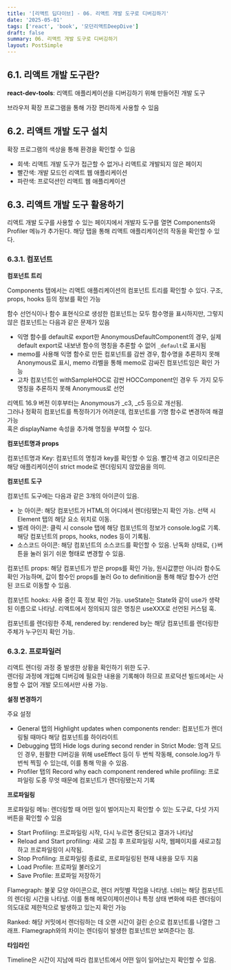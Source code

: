 ```yaml
---
title: '[리액트 딥다이브] - 06. 리액트 개발 도구로 디버깅하기'
date: '2025-05-01'
tags: ['react', 'book', '모던리액트DeepDive']
draft: false
summary: 06. 리액트 개발 도구로 디버깅하기
layout: PostSimple
---
```


## 6.1. 리액트 개발 도구란?

**react-dev-tools**: 리액트 애플리케이션을 디버깅하기 위해 만들어진 개발 도구

브라우저 확장 프로그램을 통해 가장 편리하게 사용할 수 있음

## 6.2. 리액트 개발 도구 설치

확장 프로그램의 색상을 통해 환경을 확인할 수 있음

- 회색: 리액트 개발 도구가 접근할 수 없거나 리액트로 개발되지 않은 페이지
- 빨간색: 개발 모드인 리액트 웹 애플리케이션
- 파란색: 프로덕션인 리액트 웹 애플리케이션

## 6.3. 리액트 개발 도구 활용하기

리액트 개발 도구를 사용할 수 있는 페이지에서 개발자 도구를 열면 Components와 Profiler 메뉴가 추가된다. 해당 탭을 통해 리액트 애플리케이션의 작동을 확인할 수 있다.

### 6.3.1. 컴포넌트

**컴포넌트 트리**

Components 탭에서는 리액트 애플리케이션의 컴포넌트 트리를 확인할 수 있다. 구조, props, hooks 등의 정보를 확인 가능

함수 선언식이나 함수 표현식으로 생성한 컴포넌트는 모두 함수명을 표시하지만, 그렇지 않은 컴포넌트는 다음과 같은 문제가 있음

- 익명 함수를 default로 export한 AnonymousDefaultComponent의 경우, 실제 default export로 내보낸 함수의 명칭을 추론할 수 없어 `_default`로 표시됨
- memo를 사용해 익명 함수로 만든 컴포넌트를 감싼 경우, 함수명을 추론하지 못해 Anonymous로 표시, memo 라벨을 통해 memo로 감싸진 컴포넌트임은 확인 가능
- 고차 컴포넌트인 withSampleHOC로 감싼 HOCComponent인 경우 두 가지 모두 명칭을 추론하지 못해 Anonymous로 선언

리액트 16.9 버전 이후부터는 Anonymous가 \_c3, \_c5 등으로 개선됨.  
그러나 정확히 컴포넌트를 특정하기가 어려운데, 컴포넌트를 기명 함수로 변경하여 해결 가능  
혹은 displayName 속성을 추가해 명칭을 부여할 수 있다.

**컴포넌트명과 props**

컴포넌트명과 Key: 컴포넌트의 명칭과 key를 확인할 수 있음. 빨간색 경고 이모티콘은 해당 애플리케이션이 strict mode로 렌더링되지 않았음을 의미.

**컴포넌트 도구**

컴포넌트 도구에는 다음과 같은 3개의 아이콘이 있음.

- 눈 아이콘: 해당 컴포넌트가 HTML의 어디에서 렌더링됐는지 확인 가능. 선택 시 Element 탭의 해당 요소 위치로 이동.
- 벌레 아이콘: 클릭 시 console 탭에 해당 컴포넌트의 정보가 console.log로 기록. 해당 컴포넌트의 props, hooks, nodes 등이 기록됨.
- 소스코드 아이콘: 해당 컴포넌트의 소스코드를 확인할 수 있음. 난독화 상태로, `{}`버튼을 눌러 읽기 쉬운 형태로 변경할 수 있음.

컴포넌트 props: 해당 컴포넌트가 받은 props를 확인 가능, 원시값뿐만 아니라 함수도 확인 가능하며, 값이 함수인 props를 눌러 Go to definition을 통해 해당 함수가 선언된 코드로 이동할 수 있음.

컴포넌트 hooks: 사용 중인 훅 정보 확인 가능. useState는 State와 같이 use가 생략된 이름으로 나타남. 리액트에서 정의되지 않은 명칭은 useXXX로 선언된 커스텀 훅.

컴포넌트를 렌더링한 주체, rendered by: rendered by는 해당 컴포넌트를 렌더링한 주체가 누구인지 확인 가능.

### 6.3.2. 프로파일러

리액트 렌더링 과정 중 발생한 상황을 확인하기 위한 도구.  
렌더링 과정에 개입해 디버깅에 필요한 내용을 기록해야 하므로 프로덕션 빌드에서는 사용할 수 없어 개발 모드에서만 사용 가능.

**설정 변경하기**

주요 설정

- General 탭의 Highlight updates when components render: 컴포넌트가 렌더링될 때마다 해당 컴포넌트를 하이라이트
- Debugging 탭의 Hide logs during second render in Strict Mode: 엄격 모드인 경우, 원활한 디버깅을 위해 useEffect 등이 두 번씩 작동해, console.log가 두 번씩 찍힐 수 있는데, 이를 통해 막을 수 있음.
- Profiler 탭의 Record why each component rendered while profiling: 프로파일링 도중 무엇 때문에 컴포넌트가 렌더링됐는지 기록

**프로파일링**

프로파일링 메뉴: 렌더링할 때 어떤 일이 벌어지는지 확인할 수 있는 도구로, 다섯 가지 버튼을 확인할 수 있음

- Start Profiling: 프로파일링 시작, 다시 누르면 중단되고 결과가 나타남
- Reload and Start profiling: 새로 고침 후 프로파일링 시작, 웹페이지를 새로고침하고 프로파일링이 시작됨.
- Stop Profiling: 프로파일링 종료로, 프로파일링된 현재 내용을 모두 지움
- Load Profile: 프로파일 불러오기
- Save Profile: 프로파일 저장하기

Flamegraph: 불꽃 모양 아이콘으로, 렌더 커밋별 작업을 나타냄. 너비는 해당 컴포넌트의 렌더링 시간을 나타냄. 이를 통해 메모이제이션이나 특정 상태 변화에 따른 렌더링이 의도대로 제한적으로 발생하고 있는지 확인 가능

Ranked: 해당 커밋에서 렌더링하는 데 오랜 시간이 걸린 순으로 컴포넌트를 나열한 그래프. Flamegraph와의 차이는 렌더링이 발생한 컴포넌트만 보여준다는 점.

**타임라인**

Timeline은 시간이 지남에 따라 컴포넌트에서 어떤 일이 일어났는지 확인할 수 있음.
